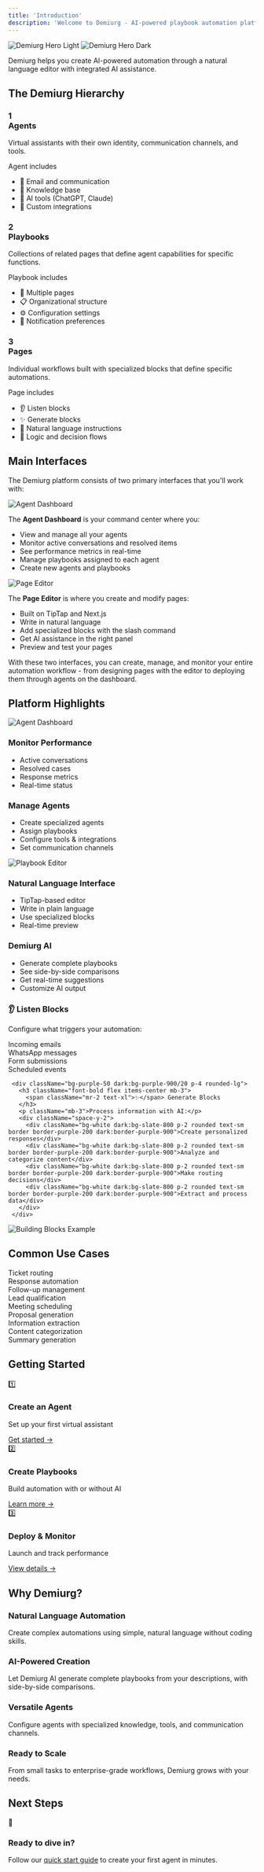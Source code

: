 ```yaml
---
title: 'Introduction'
description: 'Welcome to Demiurg - AI-powered playbook automation platform'
---
```


<img
 className="block dark:hidden"
 src="/images/hero-light.png"
 alt="Demiurg Hero Light"
/>
<img
 className="hidden dark:block"
 src="/images/hero-dark.png"
 alt="Demiurg Hero Dark"
/>

<div className="bg-blue-50 dark:bg-blue-900/20 p-4 rounded-lg mb-8 border-l-4 border-blue-500">
 <p className="font-medium">Demiurg helps you create AI-powered automation through a natural language editor with integrated AI assistance.</p>
</div>

## The Demiurg Hierarchy

<div className="grid grid-cols-1 md:grid-cols-3 gap-4 mb-8">
 <div className="bg-slate-50 dark:bg-slate-800 p-6 rounded-lg shadow-sm border border-slate-200 dark:border-slate-700">
   <h3 className="text-xl font-bold mb-2 flex items-center text-blue-600 dark:text-blue-400">
     <div className="w-8 h-8 flex items-center justify-center bg-blue-100 dark:bg-blue-900 rounded-full mr-2">1</div>
     Agents
   </h3>
   <p className="mb-3">Virtual assistants with their own identity, communication channels, and tools.</p>
   <div className="text-xs font-medium text-blue-700 dark:text-blue-300 uppercase tracking-wider mb-2">Agent includes</div>
   <ul className="space-y-1 text-sm">
     <li className="flex items-center">
       <span className="mr-2">📧</span> Email and communication
     </li>
     <li className="flex items-center">
       <span className="mr-2">🧠</span> Knowledge base
     </li>
     <li className="flex items-center">
       <span className="mr-2">🔧</span> AI tools (ChatGPT, Claude)
     </li>
     <li className="flex items-center">
       <span className="mr-2">🔌</span> Custom integrations
     </li>
   </ul>
 </div>
 
 <div className="bg-slate-50 dark:bg-slate-800 p-6 rounded-lg shadow-sm border border-slate-200 dark:border-slate-700">
   <h3 className="text-xl font-bold mb-2 flex items-center text-green-600 dark:text-green-400">
     <div className="w-8 h-8 flex items-center justify-center bg-green-100 dark:bg-green-900 rounded-full mr-2">2</div>
     Playbooks
   </h3>
   <p className="mb-3">Collections of related pages that define agent capabilities for specific functions.</p>
   <div className="text-xs font-medium text-green-700 dark:text-green-300 uppercase tracking-wider mb-2">Playbook includes</div>
   <ul className="space-y-1 text-sm">
     <li className="flex items-center">
       <span className="mr-2">📄</span> Multiple pages
     </li>
     <li className="flex items-center">
       <span className="mr-2">📋</span> Organizational structure
     </li>
     <li className="flex items-center">
       <span className="mr-2">⚙️</span> Configuration settings
     </li>
     <li className="flex items-center">
       <span className="mr-2">🔔</span> Notification preferences
     </li>
   </ul>
 </div>
 
 <div className="bg-slate-50 dark:bg-slate-800 p-6 rounded-lg shadow-sm border border-slate-200 dark:border-slate-700">
   <h3 className="text-xl font-bold mb-2 flex items-center text-purple-600 dark:text-purple-400">
     <div className="w-8 h-8 flex items-center justify-center bg-purple-100 dark:bg-purple-900 rounded-full mr-2">3</div>
     Pages
   </h3>
   <p className="mb-3">Individual workflows built with specialized blocks that define specific automations.</p>
   <div className="text-xs font-medium text-purple-700 dark:text-purple-300 uppercase tracking-wider mb-2">Page includes</div>
   <ul className="space-y-1 text-sm">
     <li className="flex items-center">
       <span className="mr-2">👂</span> Listen blocks
     </li>
     <li className="flex items-center">
       <span className="mr-2">✨</span> Generate blocks
     </li>
     <li className="flex items-center">
       <span className="mr-2">📝</span> Natural language instructions
     </li>
     <li className="flex items-center">
       <span className="mr-2">🔄</span> Logic and decision flows
     </li>
   </ul>
 </div>
</div>

## Main Interfaces

The Demiurg platform consists of two primary interfaces that you'll work with:

<Tabs>
 <Tab title="Agent Dashboard">
   <Frame>
     <img src="/images/agent-dashboard.png" alt="Agent Dashboard" className="rounded-lg" />
   </Frame>
   
   <div className="mt-4">
     <p>The <strong>Agent Dashboard</strong> is your command center where you:</p>
     <ul className="list-disc list-inside space-y-1 mt-2">
       <li>View and manage all your agents</li>
       <li>Monitor active conversations and resolved items</li>
       <li>See performance metrics in real-time</li>
       <li>Manage playbooks assigned to each agent</li>
       <li>Create new agents and playbooks</li>
     </ul>
   </div>
 </Tab>
 
 <Tab title="Page Editor">
   <Frame>
     <img src="/images/page-editor.png" alt="Page Editor" className="rounded-lg" />
   </Frame>
   
   <div className="mt-4">
     <p>The <strong>Page Editor</strong> is where you create and modify pages:</p>
     <ul className="list-disc list-inside space-y-1 mt-2">
       <li>Built on TipTap and Next.js</li>
       <li>Write in natural language</li>
       <li>Add specialized blocks with the slash command</li>
       <li>Get AI assistance in the right panel</li>
       <li>Preview and test your pages</li>
     </ul>
   </div>
 </Tab>
</Tabs>

With these two interfaces, you can create, manage, and monitor your entire automation workflow - from designing pages with the editor to deploying them through agents on the dashboard.

## Platform Highlights

<Tabs>
 <Tab title="Agent Dashboard">
   <Frame>
     <img src="/images/agent-dashboard.png" alt="Agent Dashboard" className="rounded-lg" />
   </Frame>
   
   <div className="grid grid-cols-1 md:grid-cols-2 gap-4 mt-4">
     <div className="bg-blue-50 dark:bg-blue-900/20 p-4 rounded-lg">
       <h3 className="font-bold mb-2">Monitor Performance</h3>
       <ul className="list-disc list-inside space-y-1">
         <li>Active conversations</li>
         <li>Resolved cases</li>
         <li>Response metrics</li>
         <li>Real-time status</li>
       </ul>
     </div>
     <div className="bg-blue-50 dark:bg-blue-900/20 p-4 rounded-lg">
       <h3 className="font-bold mb-2">Manage Agents</h3>
       <ul className="list-disc list-inside space-y-1">
         <li>Create specialized agents</li>
         <li>Assign playbooks</li>
         <li>Configure tools & integrations</li>
         <li>Set communication channels</li>
       </ul>
     </div>
   </div>
 </Tab>
 
 <Tab title="Playbook Editor">
   <Frame>
     <img src="/images/playbook-editor.png" alt="Playbook Editor" className="rounded-lg" />
   </Frame>
   
   <div className="grid grid-cols-1 md:grid-cols-2 gap-4 mt-4">
     <div className="bg-green-50 dark:bg-green-900/20 p-4 rounded-lg">
       <h3 className="font-bold mb-2">Natural Language Interface</h3>
       <ul className="list-disc list-inside space-y-1">
         <li>TipTap-based editor</li>
         <li>Write in plain language</li>
         <li>Use specialized blocks</li>
         <li>Real-time preview</li>
       </ul>
     </div>
     <div className="bg-green-50 dark:bg-green-900/20 p-4 rounded-lg">
       <h3 className="font-bold mb-2">Demiurg AI</h3>
       <ul className="list-disc list-inside space-y-1">
         <li>Generate complete playbooks</li>
         <li>See side-by-side comparisons</li>
         <li>Get real-time suggestions</li>
         <li>Customize AI output</li>
       </ul>
     </div>
   </div>
 </Tab>
 
 <Tab title="Building Blocks">
   <div className="grid grid-cols-1 md:grid-cols-2 gap-6 mt-4">
     <div className="bg-purple-50 dark:bg-purple-900/20 p-4 rounded-lg">
       <h3 className="font-bold flex items-center mb-3">
         <span className="mr-2 text-xl">👂</span> Listen Blocks
       </h3>
       <p className="mb-3">Configure what triggers your automation:</p>
       <div className="space-y-2">
         <div className="bg-white dark:bg-slate-800 p-2 rounded text-sm border border-purple-200 dark:border-purple-900">Incoming emails</div>
         <div className="bg-white dark:bg-slate-800 p-2 rounded text-sm border border-purple-200 dark:border-purple-900">WhatsApp messages</div>
         <div className="bg-white dark:bg-slate-800 p-2 rounded text-sm border border-purple-200 dark:border-purple-900">Form submissions</div>
         <div className="bg-white dark:bg-slate-800 p-2 rounded text-sm border border-purple-200 dark:border-purple-900">Scheduled events</div>
       </div>
     </div>
     
     <div className="bg-purple-50 dark:bg-purple-900/20 p-4 rounded-lg">
       <h3 className="font-bold flex items-center mb-3">
         <span className="mr-2 text-xl">✨</span> Generate Blocks
       </h3>
       <p className="mb-3">Process information with AI:</p>
       <div className="space-y-2">
         <div className="bg-white dark:bg-slate-800 p-2 rounded text-sm border border-purple-200 dark:border-purple-900">Create personalized responses</div>
         <div className="bg-white dark:bg-slate-800 p-2 rounded text-sm border border-purple-200 dark:border-purple-900">Analyze and categorize content</div>
         <div className="bg-white dark:bg-slate-800 p-2 rounded text-sm border border-purple-200 dark:border-purple-900">Make routing decisions</div>
         <div className="bg-white dark:bg-slate-800 p-2 rounded text-sm border border-purple-200 dark:border-purple-900">Extract and process data</div>
       </div>
     </div>
   </div>
   
   <Frame className="mt-6">
     <img src="/images/blocks-example.png" alt="Building Blocks Example" className="rounded-lg" />
   </Frame>
 </Tab>
</Tabs>

## Common Use Cases

<CardGroup cols={3}>
 <Card title="Customer Support" icon="headset">
   <div className="space-y-2 mt-2">
     <div className="text-xs bg-slate-100 dark:bg-slate-800 p-2 rounded">Ticket routing</div>
     <div className="text-xs bg-slate-100 dark:bg-slate-800 p-2 rounded">Response automation</div>
     <div className="text-xs bg-slate-100 dark:bg-slate-800 p-2 rounded">Follow-up management</div>
   </div>
 </Card>
 <Card title="Sales Automation" icon="shopping-cart">
   <div className="space-y-2 mt-2">
     <div className="text-xs bg-slate-100 dark:bg-slate-800 p-2 rounded">Lead qualification</div>
     <div className="text-xs bg-slate-100 dark:bg-slate-800 p-2 rounded">Meeting scheduling</div>
     <div className="text-xs bg-slate-100 dark:bg-slate-800 p-2 rounded">Proposal generation</div>
   </div>
 </Card>
 <Card title="Document Processing" icon="file-lines">
   <div className="space-y-2 mt-2">
     <div className="text-xs bg-slate-100 dark:bg-slate-800 p-2 rounded">Information extraction</div>
     <div className="text-xs bg-slate-100 dark:bg-slate-800 p-2 rounded">Content categorization</div>
     <div className="text-xs bg-slate-100 dark:bg-slate-800 p-2 rounded">Summary generation</div>
   </div>
 </Card>
</CardGroup>

## Getting Started

<div className="grid grid-cols-1 md:grid-cols-3 gap-4 my-6">
 <div className="bg-gradient-to-br from-blue-50 to-blue-100 dark:from-blue-900/20 dark:to-blue-800/20 p-6 rounded-lg shadow-sm">
   <div className="text-3xl mb-2">1️⃣</div>
   <h3 className="text-lg font-bold mb-1">Create an Agent</h3>
   <p className="text-sm mb-3">Set up your first virtual assistant</p>
   <a href="/tutorials/quick-start" className="text-blue-600 dark:text-blue-400 text-sm font-medium hover:underline">Get started →</a>
 </div>
 <div className="bg-gradient-to-br from-green-50 to-green-100 dark:from-green-900/20 dark:to-green-800/20 p-6 rounded-lg shadow-sm">
   <div className="text-3xl mb-2">2️⃣</div>
   <h3 className="text-lg font-bold mb-1">Create Playbooks</h3>
   <p className="text-sm mb-3">Build automation with or without AI</p>
   <a href="/playbooks/overview" className="text-green-600 dark:text-green-400 text-sm font-medium hover:underline">Learn more →</a>
 </div>
 <div className="bg-gradient-to-br from-purple-50 to-purple-100 dark:from-purple-900/20 dark:to-purple-800/20 p-6 rounded-lg shadow-sm">
   <div className="text-3xl mb-2">3️⃣</div>
   <h3 className="text-lg font-bold mb-1">Deploy & Monitor</h3>
   <p className="text-sm mb-3">Launch and track performance</p>
   <a href="/advanced/monitoring" className="text-purple-600 dark:text-purple-400 text-sm font-medium hover:underline">View details →</a>
 </div>
</div>

## Why Demiurg?

<CardGroup cols={2}>
 <Card>
   <div className="border-l-4 border-orange-500 pl-4">
     <h3 className="font-bold mb-2">Natural Language Automation</h3>
     <p>Create complex automations using simple, natural language without coding skills.</p>
   </div>
 </Card>
 <Card>
   <div className="border-l-4 border-pink-500 pl-4">
     <h3 className="font-bold mb-2">AI-Powered Creation</h3>
     <p>Let Demiurg AI generate complete playbooks from your descriptions, with side-by-side comparisons.</p>
   </div>
 </Card>
 <Card>
   <div className="border-l-4 border-indigo-500 pl-4">
     <h3 className="font-bold mb-2">Versatile Agents</h3>
     <p>Configure agents with specialized knowledge, tools, and communication channels.</p>
   </div>
 </Card>
 <Card>
   <div className="border-l-4 border-emerald-500 pl-4">
     <h3 className="font-bold mb-2">Ready to Scale</h3>
     <p>From small tasks to enterprise-grade workflows, Demiurg grows with your needs.</p>
   </div>
 </Card>
</CardGroup>

<div className="mt-8">
 <h2 className="mb-4">Next Steps</h2>
 <div className="bg-slate-50 dark:bg-slate-800 p-4 rounded-lg border border-slate-200 dark:border-slate-700">
   <div className="flex items-center">
     <div className="text-2xl mr-3">🚀</div>
     <div>
       <h3 className="font-bold">Ready to dive in?</h3>
       <p className="text-sm mt-1">Follow our <a href="/tutorials/quick-start" className="text-blue-600 dark:text-blue-400 hover:underline">quick start guide</a> to create your first agent in minutes.</p>
     </div>
   </div>
 </div>
</div>
